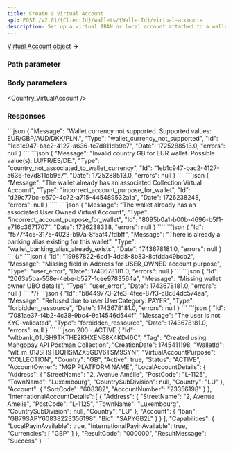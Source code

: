 ```yaml
---
title: Create a Virtual Account
api: POST /v2.01/{ClientId}/wallets/{WalletId}/virtual-accounts
description: Set up a virtual IBAN or local account attached to a wallet
---
```






<a href="/api-reference/virtual-accounts/virtual-account-object">Virtual Account object</a> **&rarr;**

### Path parameter

<WalletId />

### Body parameters  

<Country_VirtualAccount />  

<VirtualAccountPurpose />  

<Tag3 />  

### Responses  

<AccordionGroup>

<Accordion title="200">

<IdResponse />
<Tag2Response />
<CreationDateResponse />
<WalletId1Response />
<CreditedUserId5Response />
<VirtualAccountPurposeResponse />
<Country_VirtualAccountResponse />
<Status_VirtualAccountResponse />
<Active_VirtualAccountResponse />
<AccountOwnerResponse />
<LocalAccountDetails_VirtualAccountResponse />
<InternationalAccountDetails_VirtualAccountResponse />
<CapabilitiesResponse />
<ResultCodeResponse />
<ResultMessageResponse />

</Accordion>

</AccordionGroup>

<AccordionGroup>
<Accordion title="400 - Currency not supported">
```json
{
    "Message": "Wallet currency not supported. Supported values: EUR/GBP/AUD/DKK/PLN.",
    "Type": "wallet_currency_not_supported",
    "Id": "1eb1c947-bac2-4127-a636-fe7d811db9e7",
    "Date": 1725288513.0,
    "errors": null
}
```
</Accordion>
<Accordion title="400 - Invalid country for wallet currency">
```json
{
    "Message": "Invalid country GB for EUR wallet. Possible value(s): LU/FR/ES/DE.",
    "Type": "country_not_associated_to_wallet_currency",
    "Id": "1eb1c947-bac2-4127-a636-fe7d811db9e7",
    "Date": 1725288513.0,
    "errors": null
}
```
</Accordion>
<Accordion
  title="400 - Only one purpose per wallet"
>
````json
{
    "Message": "The wallet already has an associated Collection Virtual Account",
    "Type": "incorrect_account_purpose_for_wallet",
    "Id": "d29c77bc-e670-4c72-a715-445489532a1a",
    "Date": 1726238248,
    "errors": null
}
````
````json
{
    "Message": "The wallet already has an associated User Owned Virtual Account",
    "Type": "incorrect_account_purpose_for_wallet",
    "Id": "8095b0a1-b00b-4696-b5f1-e716c3671707",
    "Date": 1726238338,
    "errors": null
}
````
</Accordion>
<Accordion title="400 - Banking alias already exists">
```json
{
    "Id": "f577f4c5-3175-4023-b97a-8f5af47fdbff",
    "Message": "There is already a banking alias existing for this wallet",
    "Type": "wallet_banking_alias_already_exists",
    "Date": 1743678181.0,
    "errors": null
}
```
</Accordion>
{/* <Accordion title="400 - Address required for User-Owned">
```json
{
    "Id": "19987822-6cd1-4dd8-8b83-8cfdda49bcb2",
    "Message": "Missing field in Address for USER_OWNED account purpose",
    "Type": "user_error",
    "Date": 1743678181.0,
    "errors": null
}
```
</Accordion>
<Accordion title="400 - UBO declaration required for User-Owned">
```json
{
    "Id": "2063a5ba-558e-4ebe-b527-1cee9783564a",
    "Message": "Missing wallet owner UBO details",
    "Type": "user_error",
    "Date": 1743678181.0,
    "errors": null
}
```
</Accordion> */}
<Accordion title="403 - User-Owned only allowed if user's UserCategory is OWNER">
```json
{
    "Id": "b8449773-2fe3-4fee-87f3-c8c84dc574ea",
    "Message": "Refused due to user UserCategory: PAYER",
    "Type": "forbidden_ressource",
    "Date": 1743678181.0,
    "errors": null
}
```
</Accordion>
<Accordion title="403 - User-Owned only allowed if user's KYCLevel is REGULAR">
```json
{
    "Id": "7081ae37-f4b2-4c38-9bc4-9a14546d544f",
    "Message": "The user is not KYC-validated",
    "Type": "forbidden_ressource",
    "Date": 1743678181.0,
    "errors": null
}
```
</Accordion>
</AccordionGroup>

<ResponseExample>
```json 200 - ACTIVE
{
    "Id": "wltbank_01JSH9TKTHE2KHXENE8K4KD46C",
    "Tag": "Created using Mangopay API Postman Collection",
    "CreationDate": 1745411198,
    "WalletId": "wlt_m_01JSH9TDQHSMZX5GDV6TSM9SYN",
    "VirtualAccountPurpose": "COLLECTION",
    "Country": "GB",
    "Active": true,
    "Status": "ACTIVE",
    "AccountOwner": "MGP PLATFORM NAME",
    "LocalAccountDetails": {
        "Address": {
            "StreetName": "2, Avenue Amélie",
            "PostCode": "L-1125",
            "TownName": "Luxembourg",
            "CountrySubDivision": null,
            "Country": "LU"
        },
        "Account": {
            "SortCode": "608382",
            "AccountNumber": "23356198"
        }
    },
    "InternationalAccountDetails": [
        {
            "Address": {
                "StreetName": "2, Avenue Amélie",
                "PostCode": "L-1125",
                "TownName": "Luxembourg",
                "CountrySubDivision": null,
                "Country": "LU"
            },
            "Account": {
                "Iban": "GB79SAPY60838223356198",
                "Bic": "SAPYGB2L"
            }
        }
    ],
    "Capabilities": {
        "LocalPayinAvailable": true,
        "InternationalPayinAvailable": true,
        "Currencies": [
            "GBP"
        ]
    },
    "ResultCode": "000000",
    "ResultMessage": "Success"
}
```
</ResponseExample>

<RequestExample>
<RestCreateVirtualAccount />
<PhpCreateVirtualAccount />
<NodeCreateVirtualAccount />
<RubyCreateVirtualAccount />
</RequestExample>